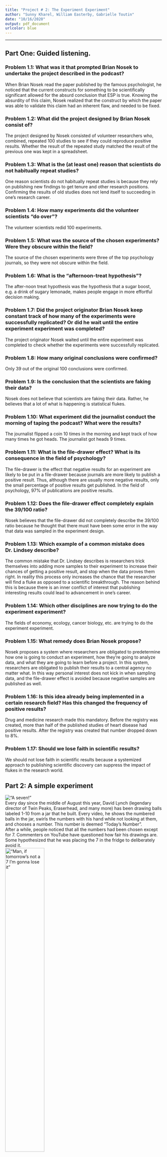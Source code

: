 ---
title: "Project # 2: The Experiment Experiment"
author: "Sunny Kharel, William Easterby, Gabrielle Toutin"
date: "10/16/2020"
output: pdf_document
urlcolor: blue 
---

---

## Part One: Guided listening.


### Problem 1.1: What was it that prompted Brian Nosek to undertake the project described in the podcast?


When Brian Nosek read the paper published by the famous psychologist, he noticed that the
current constructs for something to be scientifically significant allowed for the absurd conclusion
that ESP is true. Knowing the absurdity of this claim, Nosek realized that the construct by which
the paper was able to validate this claim had an inherent flaw, and needed to be fixed.


### Problem 1.2: What did the project designed by Brian Nosek consist of?


The project designed by Nosek consisted of volunteer researchers who, combined, repeated
100 studies to see if they could reproduce positive results. Whether the result of the repeated
study matched the result of the previous one was kept in a spreadsheet.


### Problem 1.3: What is the (at least one) reason that scientists do not habitually repeat studies?


One reason scientists do not habitually repeat studies is because they rely on publishing new
findings to get tenure and other research positions. Confirming the results of old studies does
not lend itself to succeeding in one’s research career.


### Problem 1.4: How many experiments did the volunteer scientists “do over”?


The volunteer scientists redid 100 experiments.


### Problem 1.5: What was the source of the chosen experiments? Were they obscure within the field?


The source of the chosen experiments were three of the top psychology journals, so they were
not obscure within the field.


### Problem 1.6: What is the “afternoon-treat hypothesis”?


The after-noon treat hypothesis was the hypothesis that a sugar boost, e.g. a drink of sugary
lemonade, makes people engage in more effortful decision making.


### Problem 1.7: Did the project originator Brian Nosek keep constant track of how many of the experiments were successfully replicated? Or did he wait until the entire experiment experiment was completed?


The project originator Nosek waited until the entire experiment was completed to check whether
the experiments were successfully replicated.


### Problem 1.8: How many original conclusions were confirmed?


Only 39 out of the original 100 conclusions were confirmed.


### Problem 1.9: Is the conclusion that the scientists are faking their data?


Nosek does not believe that scientists are faking their data. Rather, he believes that a lot of
what is happening is statistical flukes.


### Problem 1.10: What experiment did the journalist conduct the morning of taping the podcast? What were the results?


The journalist flipped a coin 10 times in the morning and kept track of how many times he got
heads. The journalist got heads 9 times.


### Problem 1.11: What is the file-drawer effect? What is its consequence in the field of psychology?


The file-drawer is the effect that negative results for an experiment are likely to be put in a
file-drawer because journals are more likely to publish a positive result. Thus, although there are
usually more negative results, only the small percentage of positive results get published. In the
field of psychology, 97% of publications are positive results.


### Problem 1.12: Does the file-drawer effect completely explain the 39/100 ratio?


Nosek believes that the file-drawer did not completely describe the 39/100 ratio because he
thought that there must have been some error in the way that data was sampled in the
experiment design.


### Problem 1.13: Which example of a common mistake does Dr. Lindsey describe?


The common mistake that Dr. Lindsey describes is researchers trick themselves into adding
more samples to their experiment to increase their chances of getting a positive result, and stop
when the data proves them right. In reality this process only increases the chance that the
researcher will find a fluke as opposed to a scientific breakthrough. The reason behind this is
because there is an inner conflict of interest that publishing interesting results could lead to
advancement in one's career.


### Problem 1.14: Which other disciplines are now trying to do the experiment experiment?


The fields of economy, ecology, cancer biology, etc. are trying to do the experiment experiment.


### Problem 1.15: What remedy does Brian Nosek propose?


Nosek proposes a system where researchers are obligated to predetermine how one is going to
conduct an experiment, how they’re going to analyze data, and what they are going to learn
before a project. In this system, researchers are obligated to publish their results to a central
agency no matter what. In this way personal interest does not kick in when sampling data, and
the file-drawer effect is avoided because negative samples are published as well.


### Problem 1.16: Is this idea already being implemented in a certain research field? Has this changed the frequency of positive results?


Drug and medicine research made this mandatory. Before the registry was created, more than
half of the published studies of heart disease had positive results. After the registry was created
that number dropped down to 8%.


### Problem 1.17: Should we lose faith in scientific results?


We should not lose faith in scientific results because a systemized approach to publishing
scientific discovery can suppress the impact of flukes in the research world.


## Part 2: A simple experiment
!["A seven!"]("Seven day.jpg"){Width=10%}  
Every day since the middle of August this year, David Lynch (legendary director of Twin Peaks, Eraserhead, and many more) has been drawing balls labeled 1-10 from a jar that he built. Every video, he shows the numbered balls in the jar, swirls the numbers with his hand while not looking at them, and chooses a number. This number is deemed "Today's Number".  
After a while, people noticed that all the numbers had been chosen except for 7. Commenters on YouTube have questioned how fair his drawings are. Some hypothesized that he was placing the 7 in the fridge to deliberately avoid it.   
!["Man, if tomorrow's not a 7 I'm gonna lose it"]("Wes.jpg"){width=50%}  
One day, he drew a 7. There hasn't been a 7 since. Is he being fair in choosing his numbers?

###Analysis
```{r}
numbers = read.csv("David Lynch Numbers.csv")
hist(numbers$Outcome, breaks=0:10, xlab="Ball number", main="Histogram of ball numbers")
```

The data is expected to follow a uniform distribution because each ball has a 1/10 chance of being chosen. Given that there are `r length(numbers$Outcome)` days of outcomes, each number is expected to show up `r length(numbers$Outcome)/10` times.

###Distribution of frequencies
```{r}
frequencies = c()
for (i in 1:10)
{
  frequencies = c(frequencies,sum(numbers$Outcome==i))
}
hist(frequencies, breaks=0:12, xlab="# of times certain number appeared",ylab="How many numbers",main="Histogram of # of times a certain number appears")
```

Because the numbers are randomly chosen, you would expect the numbers to have frequencies normally distributed about 6.1. This is about what happens. This graph is very choppy, but there are 2 modes: 7 and 5. These are very close to 6.1.
```{r}
summary(frequencies)
```

Additionally, the mean frequency happens to be exactly 6.1! The median is 6, which is very close to this. The standard deviation is `r sd(frequencies)` but the IQR is `r 7.75-4.25`, indicating that the data is heavy towards the ends of the graph, as about half of the data could fit in 1 standard deviation.  

###Conclusion
I believe that David Lynch is being honest and drawing balls fairly. Both the mean and the median are close to the expected value. Although the data is spread out, I believe that this can be accepted due to the fact that there have only been 61 draws so far. As time goes on, I would expect that the frequency data would become more normally distributed, and that there will be more sevens!


## Part 3: Further reading

## Problem 3.1: Find **one** available study which was discussed in the podcast. Comment on the original and the replicated study.


One study mentioned in the podcast was one about the effects of sugary drinks on a person’s decision making. For both used the same experimental procedure, which include double-blind experimenting, and both used the same analysis procedures. Both experiments seemed to be conducted very well, with it seeming like they took care to not introduce any biases into the experiment. However, the replicated study did not reproduce the results of the original study. This goes a long with what the podcast talks about, making it appear as if the original study results may have just been statistical flukes. This idea aligns somewhat with what we have been learning about in class with confidence intervals, where even with a high interval there will be experiments where the true mean is not within the interval.


## Problem 3.2: Look into the following [article](http://www.statnews.com/2015/12/18/clinical-trial-reporting/). What is the take-home message?


The results of many clinical trials have gone unreported, violating a federal law which mandates it. This is bad, as it can cause the effects of drugs to be exaggerated and can hide some of the negative effects of them. Even more than just reporting the results, it is also important to publish them in a reader-friendly way and also to provide information on how the analysis was conducted, and perhaps to even publish the data for others to be able to analyze. This is something that is important not only to clinical trials, but to science as a whole.


## Problem 3.3: Look into the following [article](http://www.statnews.com/pharmalot/2015/12/16/pharmalot-nih-drug-trials/). What is the take-home message?


The number of industry-sponsored drug trails have increased in recent years, which is not great for the public because it can make it hard to decide which treatment is best. The issue is not that these industry-sponsored trials are bad, but instead that they may not tell the full story of the drug’s effects as they tend to only report the drug’s affects over a placebo and not against other available drugs. This can make it hard for physicians to decide which it best.


## Problem 3.4: Find out more about Andrew Wakefield. Then go to this [CDC website](https://www.cdc.gov/vaccinesafety/concerns/autism.html). What are your comments? 


Andrew Wakefield is known for publishing a study which showed a link between the MMR vaccine and autism which no one was ever able to reproduce the results of the study. It appears that he not only failed to disclose financial interests but also may have selectively chosen results that helped his conclusion. As the CDC reports, as well as many others, there is no actual link between vaccines and autism. This can help to show that even published results of a single experiment are not always reliable as if the experiment is not conducted properly and transparently, and if it cannot be reproduced, it can lead people to draw incorrect conclusions.

